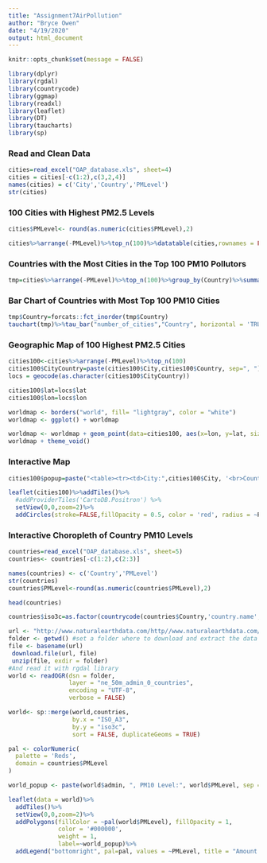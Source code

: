 ```yaml
---
title: "Assignment7AirPollution"
author: "Bryce Owen"
date: "4/19/2020"
output: html_document
---
```


```r
knitr::opts_chunk$set(message = FALSE)
```


```r
library(dplyr)
library(rgdal)
library(countrycode)
library(ggmap)
library(readxl)
library(leaflet)
library(DT)
library(taucharts)
library(sp)
```


### Read and Clean Data
```r
cities=read_excel("OAP_database.xls", sheet=4)
cities = cities[-c(1:2),c(3,2,4)]
names(cities) = c('City','Country','PMLevel')
str(cities)
```

### 100 Cities with Highest PM2.5 Levels
```r
cities$PMLevel<- round(as.numeric(cities$PMLevel),2)

cities%>%arrange(-PMLevel)%>%top_n(100)%>%datatable(cities,rownames = FALSE)
```

### Countries with the Most Cities in the Top 100 PM10 Pollutors
```r
tmp=cities%>%arrange(-PMLevel)%>%top_n(100)%>%group_by(Country)%>%summarise(number_of_cities=length(Country))%>%arrange(-number_of_cities)
```

### Bar Chart of Countries with Most Top 100 PM10 Cities
```r
tmp$Country=forcats::fct_inorder(tmp$Country)
tauchart(tmp)%>%tau_bar("number_of_cities","Country", horizontal = 'TRUE')%>%tau_legend()%>%tau_tooltip()
```

### Geographic Map of 100 Highest PM2.5 Cities
```r
cities100<-cities%>%arrange(-PMLevel)%>%top_n(100)
cities100$CityCountry=paste(cities100$City,cities100$Country, sep=", ")
locs = geocode(as.character(cities100$CityCountry))

cities100$lat=locs$lat
cities100$lon=locs$lon

worldmap <- borders("world", fill= "lightgray", color = "white")
worldmap <- ggplot() + worldmap

worldmap <- worldmap + geom_point(data=cities100, aes(x=lon, y=lat, size=PMLevel), alpha=0.4, color='red')
worldmap + theme_void()
```

### Interactive Map
```r
cities100$popup=paste("<table><tr><td>City:",cities100$City, '<br>Country:',cities100$Country, "<br>Annual Mean PM10 Level:", cities100$PMLevel,"</td></tr></table>")

leaflet(cities100)%>%addTiles()%>%
  #addProviderTiles('CartoDB.Positron') %>%
  setView(0,0,zoom=2)%>%
  addCircles(stroke=FALSE,fillOpacity = 0.5, color = 'red', radius = ~PMLevel*1000, popup = ~popup)
```

### Interactive Choropleth of Country PM10 Levels
```r
countries=read_excel("OAP_database.xls", sheet=5)
countries<- countries[-c(1:2),c(2:3)]

names(countries) <- c('Country','PMLevel')
str(countries)
countries$PMLevel<-round(as.numeric(countries$PMLevel),2)

head(countries)

countries$iso3c=as.factor(countrycode(countries$Country,'country.name','iso3c'))

url <- "http://www.naturalearthdata.com/http//www.naturalearthdata.com/download/50m/cultural/ne_50m_admin_0_countries.zip"
folder <- getwd() #set a folder where to download and extract the data
file <- basename(url) 
 download.file(url, file)
 unzip(file, exdir = folder)
#And read it with rgdal library
world <- readOGR(dsn = folder, 
                 layer = "ne_50m_admin_0_countries",
                 encoding = "UTF-8",
                 verbose = FALSE)

world<- sp::merge(world,countries,
                  by.x = "ISO_A3",
                  by.y = "iso3c",
                  sort = FALSE, duplicateGeoms = TRUE)

pal <- colorNumeric(
  palette = 'Reds',
  domain = countries$PMLevel
)

world_popup <- paste(world$admin, ", PM10 Level:", world$PMLevel, sep = "")

leaflet(data = world)%>%
  addTiles()%>%
  setView(0,0,zoom=2)%>%
  addPolygons(fillColor = ~pal(world$PMLevel), fillOpacity = 1, 
              color = '#000000',
              weight = 1,
              label=~world_popup)%>%
  addLegend("bottomright", pal=pal, values = ~PMLevel, title = "Amount of PM10", opacity =1)
```

